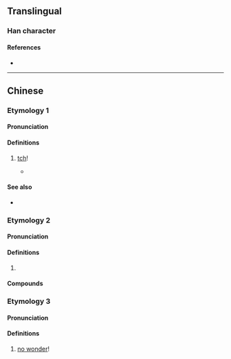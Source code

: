 {{also|𪠳}}
{{character info}}
==Translingual==

===Han character===
{{Han char|rn=30|rad=口|as=07|sn=10|four=|canj=RJWJ|ids=⿰口車}}

====References====
* {{Han ref|kx=0193.051|dkj=03727|hdz=10626.080|uh=5513|ud=21779}}

----

==Chinese==

===Etymology 1===
{{zh-forms|s=𪠳|alt=車}}

====Pronunciation====
{{zh-pron
|c=ce1
|cat=intj
}}

====Definitions====
{{zh-hanzi}}

# {{lb|zh|Cantonese}} [[tch]]! {{gloss|interjection of dismissal}}
#* {{quote-book|zh|year=1957|author={{w2|zh|王力}}|chapter={{lang|zh|穗語舉例（二）&middot;血的教訓（續）}}|title={{lang|zh|廣東話淺談}}|trans-title=|edition=1st|publisher={{lang|zh|文字改革出版社}}|pageurl=|page=97}}
#*: {{zh-x|「噉\咁{gam2} 你 又 唔 去 告發 佢哋\佢地？」「'''車'''！如果 捉 佢哋\佢地 坐 咗\左 一陣 監，又 放 返\番 出嚟{lai4}，畀\俾 佢 知道 係 我哋\我地 講 嘅，嗰陣\個{go2}陣 重{zung6} 衰 添！」|&ldquo;And you didn't report them?&rdquo; &ldquo;'''Tch'''! They'd be put in jail for a while, then be let out again; and imagine if they found out that we reported them! Even worse!&rdquo;|C-GZ}}

====See also====
* {{zh-l|切|qiè}}

===Etymology 2===
{{zh-forms|s=𪠳}}

====Pronunciation====
{{zh-pron
|m=chē
|cat=
}}

====Definitions====
{{zh-hanzi}}

# {{rfdef|zh}}

====Compounds====
{{zh-der|唓嗻}}

===Etymology 3===
====Pronunciation====
{{zh-pron
|mn=sg:chhê
|cat=intj
}}

====Definitions====
{{zh-hanzi}}

# {{lb|zh|Hokkien}} [[no wonder]]! {{gloss|interjection of dismissal}}